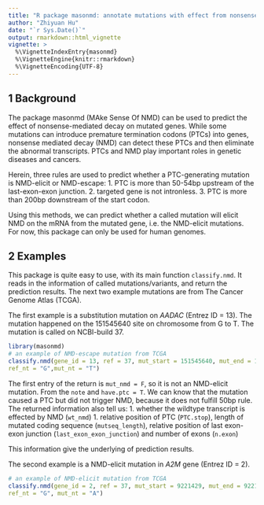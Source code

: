 ```yaml
---
title: "R package masonmd: annotate mutations with effect from nonsense-mediated decay"
author: "Zhiyuan Hu"
date: "`r Sys.Date()`"
output: rmarkdown::html_vignette
vignette: >
  %\VignetteIndexEntry{masonmd}
  %\VignetteEngine{knitr::rmarkdown}
  %\VignetteEncoding{UTF-8}
---
```


## 1 Background

The package masonmd (MAke Sense Of NMD) can be used to predict the effect of nonsense-mediated decay on mutated genes. While some mutations can introduce premature termination codons (PTCs) into genes, nonsense mediated decay (NMD) can detect these PTCs and then eliminate the abnormal transcripts. PTCs and NMD play important roles in genetic diseases and cancers. 

Herein, three rules are used to predict whether a PTC-generating mutation is NMD-elicit or NMD-escape:
1. PTC is more than 50-54bp upstream of the last-exon-exon junction.
2. targeted gene is not intronless.
3. PTC is more than 200bp downstream of the start codon.

Using this methods, we can predict whether a called mutation will elicit NMD on the mRNA from the mutated gene, i.e. the NMD-elicit mutations. For now, this package can only be used for human genomes.


## 2 Examples

This package is quite easy to use, with its main function `classify.nmd`. It reads in the information of called mutations/variants, and return the prediction results. The next two example mutations are from The Cancer Genome Atlas (TCGA).

The first example is a substitution mutation on *AADAC* (Entrez ID = 13). The mutation happened on the 151545640 site on chromosome from G to T. The mutation is called on NCBI-build 37.

```r
library(masonmd)
# an example of NMD-escape mutation from TCGA
classify.nmd(gene_id = 13, ref = 37, mut_start = 151545640, mut_end = 151545640,
ref_nt = "G",mut_nt = "T")
```

The first entry of the return is `mut_nmd = F`, so it is not an NMD-elicit mutation. From the `note` and `have.ptc = T`. We can know that the mutation caused a PTC but did not trigger NMD, because it does not fulfill 50bp rule. The returned information also tell us:
1. whether the wildtype transcript is effected by NMD (`wt_nmd`)
1. relative position of PTC (`PTC.stop`), length of mutated coding sequence (`mutseq_length`), relative position of last exon-exon junction (`last_exon_exon_junction`) and number of exons (`n.exon`)

This information give the underlying of prediction results.

The second example is a NMD-elicit mutation in *A2M* gene (Entrez ID = 2).

```r
# an example of NMD-elicit mutation from TCGA
classify.nmd(gene_id = 2, ref = 37, mut_start = 9221429, mut_end = 9221429,
ref_nt = "G", mut_nt = "A")
```

